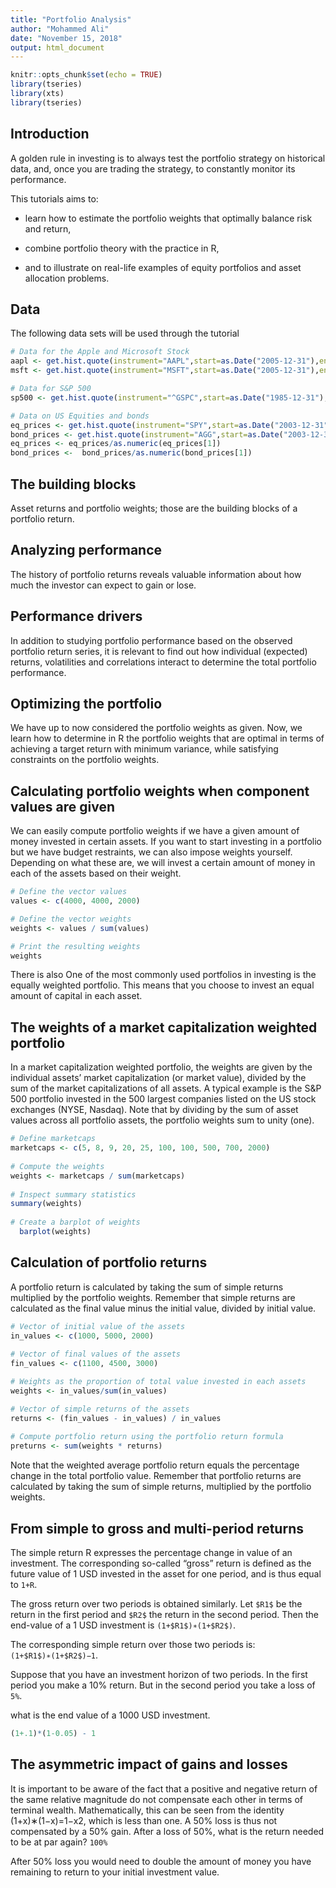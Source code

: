 ```yaml
---
title: "Portfolio Analysis"
author: "Mohammed Ali"
date: "November 15, 2018"
output: html_document
---
```


```r
knitr::opts_chunk$set(echo = TRUE)
library(tseries)
library(xts)
library(tseries)
```

## Introduction

A golden rule in investing is to always test the portfolio strategy on historical data, and, once you are trading the strategy, to constantly monitor its performance.

This tutorials aims to:

* learn how to estimate the portfolio weights that optimally balance risk and return,

* combine portfolio theory with the practice in R,

* and to illustrate on real-life examples of equity portfolios and asset allocation problems. 

## Data
The following data sets will be used through the tutorial

```r
# Data for the Apple and Microsoft Stock
aapl <- get.hist.quote(instrument="AAPL",start=as.Date("2005-12-31"),end=Sys.Date(),quote="AdjClose",quiet=T)
msft <- get.hist.quote(instrument="MSFT",start=as.Date("2005-12-31"),end=Sys.Date(),quote="AdjClose",quiet=T)

# Data for S&P 500
sp500 <- get.hist.quote(instrument="^GSPC",start=as.Date("1985-12-31"),end=Sys.Date(),quote="AdjClose",quiet=T,compression="d")

# Data on US Equities and bonds 
eq_prices <- get.hist.quote(instrument="SPY",start=as.Date("2003-12-31"),end=as.Date("2016-06-30"),quote="AdjClose",quiet=T,compression="m")
bond_prices <- get.hist.quote(instrument="AGG",start=as.Date("2003-12-31"),end=as.Date("2016-06-30"),quote="AdjClose",quiet=T,compression="m")
eq_prices <- eq_prices/as.numeric(eq_prices[1])
bond_prices <-  bond_prices/as.numeric(bond_prices[1])

```


## The building blocks
Asset returns and portfolio weights; those are the building blocks of a portfolio return. 

## Analyzing performance
The history of portfolio returns reveals valuable information about how much the investor can expect to gain or lose.

## Performance drivers
In addition to studying portfolio performance based on the observed portfolio return series, it is relevant to find out how individual (expected) returns, volatilities and correlations interact to determine the total portfolio performance.

## Optimizing the portfolio
We have up to now considered the portfolio weights as given. Now, we learn how to determine in R the portfolio weights that are optimal in terms of achieving a target return with minimum variance, while satisfying constraints on the portfolio weights.

## Calculating portfolio weights when component values are given
We can easily compute portfolio weights if we have a given amount of money invested in certain assets. If you want to start investing in a portfolio but we have budget restraints, we can also impose weights yourself. Depending on what these are, we will invest a certain amount of money in each of the assets based on their weight.

```r
# Define the vector values
values <- c(4000, 4000, 2000)

# Define the vector weights
weights <- values / sum(values)

# Print the resulting weights
weights
```

There is also One of the most commonly used portfolios in investing is the equally weighted portfolio. This means that you choose to invest an equal amount of capital in each asset.

## The weights of a market capitalization weighted portfolio
In a market capitalization weighted portfolio, the weights are given by the individual assets' market capitalization (or market value), divided by the sum of the market capitalizations of all assets. A typical example is the S&P 500 portfolio invested in the 500 largest companies listed on the US stock exchanges (NYSE, Nasdaq). Note that by dividing by the sum of asset values across all portfolio assets, the portfolio weights sum to unity (one).

```r
# Define marketcaps
marketcaps <- c(5, 8, 9, 20, 25, 100, 100, 500, 700, 2000)
  
# Compute the weights
weights <- marketcaps / sum(marketcaps)
  
# Inspect summary statistics
summary(weights)
  
# Create a barplot of weights
  barplot(weights)
```

## Calculation of portfolio returns
A portfolio return is calculated by taking the sum of simple returns multiplied by the portfolio weights. Remember that simple returns are calculated as the final value minus the initial value, divided by initial value.

```r
# Vector of initial value of the assets
in_values <- c(1000, 5000, 2000)
  
# Vector of final values of the assets
fin_values <- c(1100, 4500, 3000)

# Weights as the proportion of total value invested in each assets
weights <- in_values/sum(in_values)

# Vector of simple returns of the assets 
returns <- (fin_values - in_values) / in_values
  
# Compute portfolio return using the portfolio return formula
preturns <- sum(weights * returns)
```

Note that the weighted average portfolio return equals the percentage change in the total portfolio value. Remember that portfolio returns are calculated by taking the sum of simple returns, multiplied by the portfolio weights.

## From simple to gross and multi-period returns
The simple return R expresses the percentage change in value of an investment. The corresponding so-called "gross" return is defined as the future value of 1 USD invested in the asset for one period, and is thus equal to `1+R`.

The gross return over two periods is obtained similarly. Let `$R1$` be the return in the first period and `$R2$` the return in the second period. Then the end-value of a 1 USD investment is `(1+$R1$)∗(1+$R2$)`.

The corresponding simple return over those two periods is: `(1+$R1$)∗(1+$R2$)−1`.

Suppose that you have an investment horizon of two periods. In the first period you make a 10% return. But in the second period you take a loss of `5%`.

what is the end value of a 1000 USD investment.

```r
(1+.1)*(1-0.05) - 1
```


## The asymmetric impact of gains and losses
It is important to be aware of the fact that a positive and negative return of the same relative magnitude do not compensate each other in terms of terminal wealth. Mathematically, this can be seen from the identity (1+x)∗(1−x)=1−x2, which is less than one. A 50% loss is thus not compensated by a 50% gain. After a loss of 50%, what is the return needed to be at par again? `100%`

After 50% loss you would need to double the amount of money you have remaining to return to your initial investment value.
